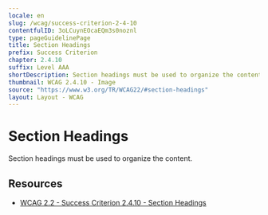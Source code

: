 ```yaml
---
locale: en
slug: /wcag/success-criterion-2-4-10
contentfulID: 3oLCuynEOcaEQm3s0noznl
type: pageGuidelinePage
title: Section Headings
prefix: Success Criterion
chapter: 2.4.10
suffix: Level AAA
shortDescription: Section headings must be used to organize the content.
thumbnail: WCAG 2.4.10 - Image
source: "https://www.w3.org/TR/WCAG22/#section-headings"
layout: Layout - WCAG
---
```


# Section Headings

Section headings must be used to organize the content.

## Resources

- [WCAG 2.2 - Success Criterion 2.4.10 - Section Headings](https://www.w3.org/TR/WCAG22/#section-headings)